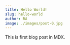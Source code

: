 ---
title: Hello World!
slug: hello-world
author: RA
image: ./images/post-0.jpg
---

This is first blog post in MDX.
